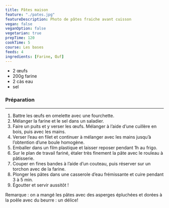 ```yaml
---
title: Pâtes maison
feature: "./pates.jpg"
featureDescription: Photo de pâtes fraiche avant cuisson
vegan: false
veganOption: false
vegetarian: true
prepTime: 120
cookTime: 5
course: Les bases
feeds: 4
ingredients: [Farine, Œuf]
---
```


<Ingredients>

- 2 <Ing id="Œuf">œufs</Ing>
- 200g <Ing id="Farine">farine</Ing>
- 2 càs eau
- sel

</Ingredients>

### Préparation
---

1. Battre les œufs en omelette avec une fourchette.
2. Mélanger la farine et le sel dans un saladier.
3. Faire un puits et y verser les œufs. Mélanger à l’aide d’une cuillère en bois, puis avec les mains.
4. Verser l’eau en filet et continuer à mélanger avec les mains jusqu’à l’obtention d’une boule homogène.
5. Emballer dans un film plastique et laisser reposer pendant 1h au frigo.
6. Sur le plan de travail fariné, étaler très finement la pâte avec le rouleau à pâtisserie.
7. Couper en fines bandes à l’aide d’un couteau, puis réserver sur un torchon avec de la farine.
8. Plonger les pâtes dans une casserole d’eau frémissante et cuire pendant 3 à 5 min.
9. Égoutter et servir aussitôt !

Remarque : on a mangé les pâtes avec des asperges épluchées et dorées à la poêle avec du beurre :  un délice!
